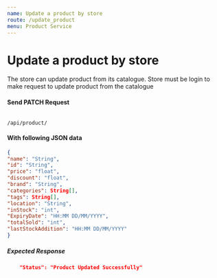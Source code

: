 ```yaml
---
name: Update a product by store
route: /update_product
menu: Product Service
---
```


# Update a product by store
The store can update product from its catalogue. Store must be login to make request to update product from the catalogue

#### Send PATCH Request 
<Code>
/api/product/
</Code>

#### With following JSON data
```json
{
"name": "String",
"id": "String",
"price": "float",
"discount": "float",
"brand": "String",
"categories": String[],
"tags": String[],
"location": "String",
"inStock": "int",
"ExpiryDate": "HH:MM DD/MM/YYYY",
"totalSold": "int",
"lastStockAddition": "HH:MM DD/MM/YYYY"
}
```

##### Expected Response
```json
    "Status": "Product Updated Successfully"
```
